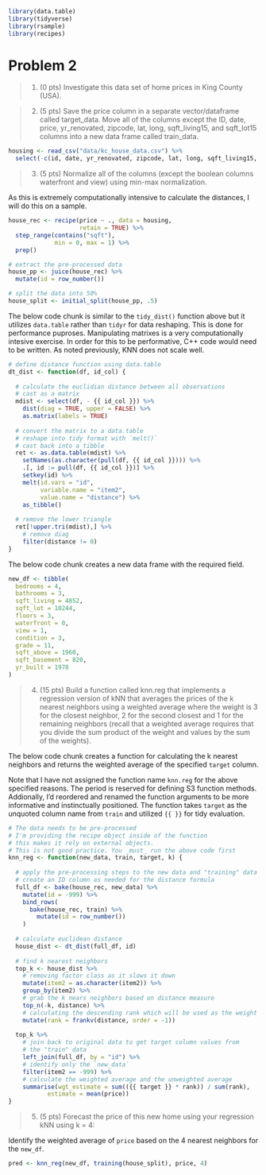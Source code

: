
```r
library(data.table)
library(tidyverse)
library(rsample)
library(recipes)
```


# Problem 2

> 1. (0 pts) Investigate this data set of home prices in King County (USA).

> 2. (5 pts) Save the price column in a separate vector/dataframe called target_data. Move all of the columns except the ID, date, price, yr_renovated, zipcode, lat, long, sqft_living15, and sqft_lot15 columns into a new data frame called train_data.


```r
housing <- read_csv("data/kc_house_data.csv") %>% 
  select(-c(id, date, yr_renovated, zipcode, lat, long, sqft_living15, sqft_lot15))
```


> 3. (5 pts) Normalize all of the columns (except the boolean columns waterfront and view) using min-max normalization.

As this is extremely computationally intensive to calculate the distances, I will do this on a sample.

```r
house_rec <- recipe(price ~ ., data = housing,
                    retain = TRUE) %>% 
  step_range(contains("sqft"), 
             min = 0, max = 1) %>% 
  prep()

# extract the pre-processed data 
house_pp <- juice(house_rec) %>% 
  mutate(id = row_number())

# split the data into 50%
house_split <- initial_split(house_pp, .5)
```

The below code chunk is similar to the `tidy_dist()` function above but it utilizes `data.table` rather than `tidyr` for data reshaping. This is done for performance puproses. Manipulating matrixes is a very computationally intesive exercise. In order for this to be performative, C++ code would need to be written. As noted previously, KNN does not scale well.


```r
# define distance function using data.table
dt_dist <- function(df, id_col) {
  
  # calculate the euclidian distance between all observations
  # cast as a matrix
  mdist <- select(df, - {{ id_col }}) %>% 
    dist(diag = TRUE, upper = FALSE) %>% 
    as.matrix(labels = TRUE)
  
  # convert the matrix to a data.table
  # reshape into tidy format with `melt()`
  # cast back into a tibble
  ret <- as.data.table(mdist) %>% 
    setNames(as.character(pull(df, {{ id_col }}))) %>% 
    .[, id := pull(df, {{ id_col }})] %>% 
    setkey(id) %>% 
    melt(id.vars = "id",
         variable.name = "item2", 
         value.name = "distance") %>% 
    as_tibble()
  
  # remove the lower triangle
  ret[!upper.tri(mdist),] %>%
    # remove diag
    filter(distance != 0)
}
```

The below code chunk creates a new data frame with the required field.

```r
new_df <- tibble(
  bedrooms = 4,
  bathrooms = 3,
  sqft_living = 4852,
  sqft_lot = 10244,
  floors = 3,
  waterfront = 0,
  view = 1,
  condition = 3,
  grade = 11, 
  sqft_above = 1960,
  sqft_basement = 820,
  yr_built = 1978
)
```

> 4. (15 pts) Build a function called knn.reg that implements a regression version of kNN that averages the prices of the k nearest neighbors using a weighted average where the weight is 3 for the closest neighbor, 2 for the second closest and 1 for the remaining neighbors (recall that a weighted average requires that you divide the sum product of the weight and values by the sum of the weights).

The below code chunk creates a function for calculating the k nearest neighbors and returns the weighted average of the specified `target` column. 

Note that I have not assigned the function name `knn.reg` for the above specified reasons. The period is reserved for defining S3 function methods. Addionally, I'd reordered and renamed the function arguments to be more informative and instinctually positioned. The function takes `target` as the unquoted column name from `train` and utilized `{{ }}` for tidy evaluation. 

```r
# The data needs to be pre-processed
# I'm providing the recipe object inside of the function
# this makes it rely on external objects.
# This is not good practice. You _must_ run the above code first
knn_reg <- function(new_data, train, target, k) {
  
  # apply the pre-processing steps to the new data and "training" data
  # create an ID column as needed for the distance formula
  full_df <- bake(house_rec, new_data) %>% 
    mutate(id = -999) %>% 
    bind_rows(
      bake(house_rec, train) %>% 
        mutate(id = row_number())
    )
  
  # calculate euclidean distance 
  house_dist <- dt_dist(full_df, id)
  
  # find k nearest neighbors 
  top_k <- house_dist %>% 
    # removing factor class as it slows it down
    mutate(item2 = as.character(item2)) %>% 
    group_by(item2) %>% 
    # grab the k nears neighbors based on distance measure
    top_n(-k, distance) %>% 
    # calculating the descending rank which will be used as the weight
    mutate(rank = frankv(distance, order = -1))
  
  top_k %>% 
    # join back to original data to get target column values from
    # the "train" data
    left_join(full_df, by = "id") %>% 
    # identify only the `new_data`
    filter(item2 == -999) %>% 
    # calculate the weighted average and the unweighted average
    summarise(wgt_estimate = sum(({{ target }} * rank)) / sum(rank),
           estimate = mean(price))
}
```

> 5. (5 pts) Forecast the price of this new home using your regression kNN using k = 4:

Identify the weighted average of `price` based on the 4 nearest neighbors for the `new_df`.

```r
pred <- knn_reg(new_df, training(house_split), price, 4)
```


